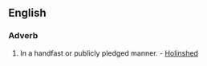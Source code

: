 ==English==

===Adverb===
{{infl|en|adverb}}

# {{obsolete}} In a handfast or publicly pledged manner. - [[Holinshed]]